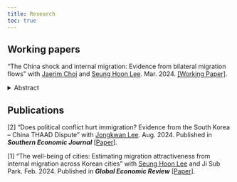 ```yaml
---
title: Research
toc: true
---
```


## Working papers

"The China shock and internal migration: Evidence from bilateral migration flows" with [Jaerim Choi](https://sites.google.com/view/jaerimchoi) and [Seung Hoon Lee](https://sites.google.com/view/seunghoon/home). Mar. 2024. [\[Working Paper\]](https://www.dropbox.com/scl/fi/biigga26hxs7jcfu8bwtp/migration_china_shock.pdf?rlkey=1ycpxjq450jet62a8vdrew19m&e=1&dl=0).

<details>
  <summary>Abstract</summary>
  Using Korean administrative datasets spanning almost two decades and covering nearly the entire bilateral internal migration flows between local labor markets, we identify the causal impact of the China trade shock on internal migration. The trade shock affects in-migration, but not out-migration. Separating further the China trade shock into export and import shocks, we find that export expansion increases in-migration, whereas import competition reduces in-migration. By decomposing the impact of trade shock into age groups, we find that effects of trade shocks in destination are robust and statistically significant across age groups; and most pronounced for middle-aged people between the ages of 45 and 64. Finally, households with male heads are more likely to be influenced by the trade shock compared to those with female heads, due to the greater reliance of the manufacturing sector on male labor.
</details>

## Publications

[2] "Does political conflict hurt immigration? Evidence from the South Korea -- China THAAD Dispute" with [Jongkwan Lee](https://sites.google.com/site/kwanlee84/home?authuser=0). Aug. 2024. Published in **_Southern Economic Journal_** \[[Paper](https://onlinelibrary.wiley.com/doi/10.1002/soej.12723)\].

[1] "The well-being of cities: Estimating migration attractiveness from internal migration across Korean cities" with [Seung Hoon Lee](https://sites.google.com/view/seunghoon/home) and Ji Sub Park. Feb. 2024. Published in **_Global Economic Review_** \[[Paper](https://www.tandfonline.com/doi/full/10.1080/1226508X.2023.2282622?scroll=top&needAccess=true)\].

